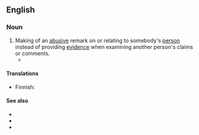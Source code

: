 ==English==
{{wikipedia}}

===Noun===
{{en-noun}}

# Making of an [[abusive]] remark on or relating to somebody's [[person]] instead of providing [[evidence]] when examining another person's claims or comments.
#* {{quote-book|year=1989|author=Douglas N. Walton|title=Informal Logic|url=http://books.google.com/books?id=kswimguc5uYC|passage=Basically, it is a '''personal attack''' on an arguer that brings the individuals's personal circumstances, trustworthiness, or character into question.}}

====Translations====
{{trans-top|making an abusive remark}}
* Finnish: {{t|fi|[[henkilökohtainen]] [[hyökkäys]]}}
{{trans-mid}}
{{trans-bottom}}

====See also====
* {{l|en|insult}}
* {{l|en|offense}}
* {{l|en|swearword}}